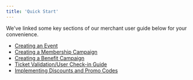 ```yaml
---
title: 'Quick Start'
---
```

We've linked some key sections of our merchant user guide below for your convenience.

- [Creating an Event](/creating-campaign/ticketing/createevent)
- [Creating a Membership Campaign](/creating-campaign/membership/creatememprogram)
- [Creating a Benefit Campaign](/benefits/createbenefitprgrm)
- [Ticket Validation/User Check-in Guide](/check-in/check-in-guide)
- [Implementing Discounts and Promo Codes](/distribution/discountpromocode)